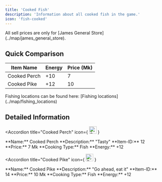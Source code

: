 ```yaml
---
title: 'Cooked Fish'
description: 'Information about all cooked fish in the game.'
icon: 'fish-cooked'
---
```


<Note type="warning">
  All sell prices are only for [James General Store](../map/james_general_store).
</Note>

## Quick Comparison

| Item Name | Energy | Price (Mk) |
|------------|--------|------------|
| Cooked Perch | +10 | 7 |
| Cooked Pike | +12 | 10 |

<Tip type="info">
Fishing locations can be found here: [Fishing locations](../map/fishing_locations)
</Tip>

## Detailed Information

<AccordionGroup>

<Accordion 
  title="Cooked Perch" 
  icon={
    <img 
      src="https://i.imgur.com/iYup8ig.png" 
      alt="Cooked Perch Icon" 
      width="24" 
      height="24"
    />
  }
>
  <div className="flex flex-row space-x-4">
    <div>
      **Name:** Cooked Perch  
      **Description:** "Tasty"  
      **Item-ID:** 12  
      **Price:** 7 Mk  
      **Cooking Type:** Fish  
      **Energy:** +12  
    </div>
  </div>
</Accordion>

<Accordion 
  title="Cooked Pike" 
  icon={
    <img 
      src="https://i.imgur.com/acz6QMO.png" 
      alt="Cooked Pike Icon" 
      width="24" 
      height="24"
    />
  }
>
  <div className="flex flex-row space-x-4">
    <div>
      **Name:** Cooked Pike  
      **Description:** "Go ahead, eat it"  
      **Item-ID:** 14  
      **Price:** 10 Mk  
      **Cooking Type:** Fish  
      **Energy:** +12  
    </div>
  </div>
</Accordion>

</AccordionGroup>
